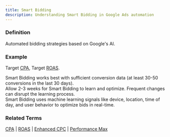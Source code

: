 ```yaml
---
title: Smart Bidding
description: Understanding Smart Bidding in Google Ads automation
---
```



### Definition
Automated bidding strategies based on Google's AI.

### Example
Target [CPA](/metrics/cpa), Target [ROAS](/metrics/roas).

<Aside type="tip">
Smart Bidding works best with sufficient conversion data (at least 30-50 conversions in the last 30 days).
</Aside>

<Aside type="caution">
Allow 2-3 weeks for Smart Bidding to learn and optimize. Frequent changes can disrupt the learning process.
</Aside>

<Aside type="note">
Smart Bidding uses machine learning signals like device, location, time of day, and user behavior to optimize bids in real-time.
</Aside>

### Related Terms
[CPA](/metrics/cpa) | [ROAS](/metrics/roas) | [Enhanced CPC](/bidding-budget/ecpc) | [Performance Max](/automation/performance-max)